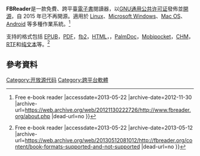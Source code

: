 {{expand|time=2013-05-22T05:22:25+00:00}}
{{Infobox software
| name                   = FBReader

| screenshot             = [[Image:Fbreader_os2008.jpg|125px]]
| programming language   = [[C++|C++]], [[Java|Java]]
| operating system       = [[Cross-platform|Cross-platform]]
| language               = [[多語言|多語言]]

| latest_preview_version = 2.0 beta 4
| latest_preview_date = {{Start date and age|2012|02|08}}
| latest_release_version = 1.5 
| latest_release_date = {{Start date and age|2012|05|13}}


| genre                  = [[電子書|電子書]] 閱讀器
| released               = 2005
| license                = [[GNU_General_Public_License|GPL]] ([[免費軟件|免費軟件]])
| website                = {{URL|fbreader.org}}
}}

'''FBReader'''是一款免費、跨平臺[[電子書|電子書]]閱讀器，以[[GNU通用公共许可证|GNU通用公共许可证]]發佈並[[開放原始碼|開源]]，自 2015 年已不再開源。適用於 [[Linux|Linux]]、[[Microsoft_Windows|Microsoft Windows]]、[[Mac_OS|Mac OS]]、[[Android|Android]] 等多種作業系統。<ref>{{Cite web |url=http://fbreader.org/about.php |title=Other platforms {{!}} Free e-book reader |accessdate=2013-05-22 |archive-date=2012-11-30 |archive-url=https://web.archive.org/web/20121130222726/http://www.fbreader.org/about.php |dead-url=no }}</ref>

支持的格式包括 [[EPUB|EPUB]]，[[PDF|PDF]]，[[fb2|fb2]]，[[HTML|HTML]]，{{link-en|plucker|plucker}}，[[PalmDoc|PalmDoc]]，[[Mobipocket|Mobipocket]]，[[CHM|CHM]]，[[RTF|RTF]]和[[TXT|纯文本]]等。<ref>{{Cite web |url=http://fbreader.org/content/book-formats-supported-and-not-supported |title=Most important e-book formats: supported and not supported {{!}} Free e-book reader |accessdate=2013-05-22 |archive-date=2013-05-12 |archive-url=https://web.archive.org/web/20130512081012/http://fbreader.org/content/book-formats-supported-and-not-supported |dead-url=no }}</ref>

== 參考資料 ==
{{Reflist}}

{{电子书}}

[[Category:开放源代码|Category:开放源代码]]
[[Category:跨平台軟體|Category:跨平台軟體]]